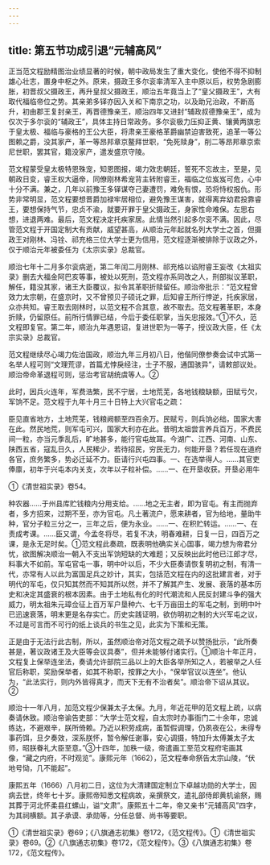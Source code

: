 ```yaml
---
---
---
```

title: 第五节功成引退“元辅高风”
---



正当范文程励精图治业绩显著的时候，朝中政局发生了重大变化，使他不得不抑制雄心壮志，置身中枢之外。原来，摄政王多尔衮率清军入主中原以后，权势急剧膨胀，初晋叔父摄政王，再升皇叔父摄政王，顺治五年竟当上了“皇父摄政王”，大有取代福临帝位之势。其亲弟多铎亦因入关和下南京之功，以及助兄治政，不断高升，初由郡王复封亲王，再晋德豫亲王，顺治四年又进封“辅政叔德豫亲王”，成为仅次于多尔衮的“辅政王”，具体主持日常政务。多尔衮极力压抑正黄、镶黄两旗忠于皇太极、福临与豪格的王公大臣，将肃亲王豪格革爵幽禁迫害致死，追革一等公图赖之爵，没其家产，革一等昂邦章京鳌拜世职，“免死赎身”，削二等昂邦章京索尼世职，罢其官，籍没家产，遣发盛京守陵。

范文程蒙受皇太极特恩殊宠，知恩图报，竭力效忠朝廷，誓死不忘故主，至是，见朝政日变，睿王权大逼帝，同僚刚林希宠背主转附睿王，福临之位岌岌可危，心中十分不满。兼之，几年以前豫王多铎谋夺己妻遭罚，难免有恨，恐将恃权报仇。形势非常明显，范文程要想晋爵加禄牢居相位，避免豫王谋害，就得离弃幼君投靠睿王，要想保持气节，忠贞不渝，就要开罪于皇父摄政王，身家性命难保。左思右想，进退两难。最后，范文程决定托疾家居。此情当然引起多尔衮不满。因此，尽管范文程于开国定制大有贡献，威望甚高，从顺治元年起就名列大学士之首，但摄政王对刚林、冯铨、祁充格三位大学士更为信用，范文程逐渐被排除于议政之外，仅于顺治元年被委任为《太宗实录》总裁官。

顺治七年十二月多尔衮病逝，第二年闰二月刚林、祁充格以谄附睿王妄改《太祖实录》删去大福金阿巴亥等事，被处以死刑，范文程亦系同改之人，刑部拟议革职，解任，籍没其家，诸王大臣覆议，拟令其革职折赎留任。顺治帝批示：“范文程曾效力太宗朝，在盛京时，又不曾预贝子硕讬之罪，后知睿王所行悖逆，托疾家居，众亦共知。睿王取去刚林时，以范文程不合其意，故不取去。范文程著革职，本身折赎，仍留原任。前所行情罪已结，今后于委任职掌，当矢忠报效。”①不久，范文程即复官。第二年，顺治九年遇恩诏，复进世职为一等子，授议政大臣，任《太宗实录》总裁官。

范文程继续尽心竭力佐治国政，顺治九年三月初八日，他偕同僚参奏会试中式第一名举人程可则“文理荒谬，首篇尤悖戾经注，士子不服，通国骇异”，请敕部议处。顺治帝命革退程可则，惩治考官胡统虞等人。②

此时，因兵火连年，军费浩繁，民不宁居，土地荒芜，各地钱粮缺额，田赋亏欠，军饷不足。范文程于九年十月三十日特上大兴官屯之疏：

臣见直省地方，土地荒芜，钱粮阙额至四百余万。民赋亏，则兵饷必绌，国家大害在此。然民地荒，则军屯可兴，国家大利亦在此。昔明太祖尝言养兵百万，不费民间一粒，亦当元季乱后，旷地甚多，能行官屯故耳。今湖广、江西、河南、山东、陕西五省，寇乱日久，人民稀少，若待招民，穷民无力，何能开垦？若任现在道府各官，庶务繁多，势必迁延不力。臣请行兴屯四事。一、在选举得人。……其官吏俸廪，初年于兴屯本内关支，次年以子粒补偿。……一、在开垦收获。开垦必用牛

①《清世祖实录》卷54。

种农器……于州县库贮钱粮内分用支给。……地之无主者，即为官屯。有主而抛弃者，多方招来，过期不至，亦为官屯。凡土著流户，愿来耕者，官为给地，量助牛种，官分子粒三分之一，三年之后，便为永业。……一、在积贮转运。……一、在责成考课。……臣又谓，今孟冬将尽，若复不决，明春难耕，日复一日，四百万之课，是永无足时矣。①范文程此奏疏，既表明他确实关心国事，竭力想为帝君分忧，欲图解决顺治一朝入不支出军饷短缺的大难题；又反映出此时他已江郎才尽，料事大不如前。军屯官屯一事，明中叶以后，不少大臣奏请恢复明初之制，有清一代，亦常有人以此为富国足兵之妙计，其实，包括范文程在内的这批建言者，对于明代的军屯，仅只知其然而不知其所以然，并不了解其产生、发展、衰落的基本历史和决定其盛衰的根本因素。由于土地私有化的时代潮流和人民反封建斗争的强大威力，明太祖朱元璋佥征上百万军户垦种六、七千万亩田土的军屯之制，到明中叶已迅速衰落，明末更是名存实亡。历史实践证明，欲仿明初之制的大兴军屯之议，不过是可言而不可行的纸上谈兵的书生之见，此实为下策和无策。

正是由于无法行此古制，所以，虽然顺治帝对范文程之疏予以赞扬批示，“此所奏甚是，著议政诸王及大臣等会议具奏”，但并未能够付诸实行。①顺治十年正月，文程复上保举连坐法，奏请允许部院三品以上的大臣各举所知之人，若被举之人任官后称职，奖励保举者，如其不称职，按罪之大小，“保举官议以连坐”。他认为，“此法实行，则内外皆得真才，而天下无有不治者矣”。顺治帝下诏从其议。②

顺治十一年八月，加范文程少保兼太子太保。九月，年近花甲的范文程上疏，以病奏请休致。顺治帝谕告吏部：“大学士范文程，自太宗时办事衙门二十余年，忠诚练达，不避艰辛，朕所倚赖。乃近以积劳成病，虽暂假调理，仍夙夜在公，未得专事药饵，旦夕奏效，深系朕怀，暂令解任谢事，安心调摄，特加升太傅兼太子太师，昭朕眷礼大臣至意。”③十四年，加秩一级，帝遣画工至范文程府宅画其像，“藏之内府，不时观览”。康熙元年（1662），范文程奉命祭告太宗山陵，“伏地号恸，几不能起”。

康熙五年（1666）八月初二日，这位为大清建国定制立下卓越功勋的大学士，因病去世，终年七十岁。康熙帝知悉文程病故，亲撰祭文，遣礼部侍郎黄机谕祭，赐其葬于河北怀柔县红螺山，谥“文肃”。康熙五十二年，帝又亲书“元辅高风”四字，为其祠横额。其子承谟、承勋等，分任总督、尚书等要职。

①《清世祖实录》卷69；《八旗通志初集》卷172，《范文程传》。①《清世祖实录》卷69。②《八旗通志初集》卷172，《范文程传》。③《八旗通志初集》卷172，《范文程传》。